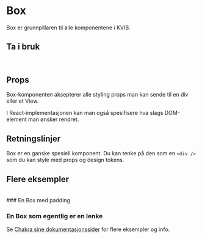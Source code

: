 
<Meta of={BoxStories} />

# Box

Box er grunnpillaren til alle komponentene i KVIB.

<Canvas of={BoxStories.SimpleBox} />

## Ta i bruk

```jsx
import { Box } from "@kvib/react";
```

## Props

Box-komponenten aksepterer alle styling props man kan sende til en div eller et View.

I React-implementasjonen kan man også spesifisere hva slags DOM-element man ønsker rendret.

## Retningslinjer

Box er en ganske spesiell komponent. Du kan tenke på den som en `<div />` som du kan style med props og design tokens.

## Flere eksempler

<br />
### En Box med padding

<Canvas of={BoxStories.BoxWithPadding} />

### En Box som egentlig er en lenke

<Canvas of={BoxStories.AdvancedBox} />

Se [Chakra sine dokumentasjonssider](https://chakra-ui.com/docs/components/box) for flere eksempler og info.

